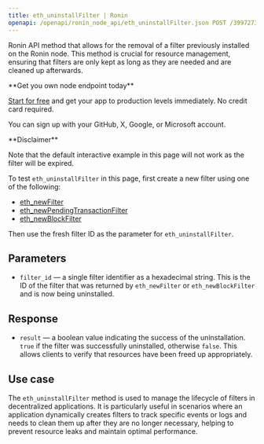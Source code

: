 ```yaml
---
title: eth_uninstallFilter | Ronin
openapi: /openapi/ronin_node_api/eth_uninstallFilter.json POST /3997273fc956a67dc6982384500e669e
---
```


Ronin API method that allows for the removal of a filter previously installed on the Ronin node. This method is crucial for resource management, ensuring that filters are only kept as long as they are needed and are cleaned up afterwards.

<Check>
**Get you own node endpoint today**

[Start for free](https://console.chainstack.com/) and get your app to production levels immediately. No credit card required.

You can sign up with your GitHub, X, Google, or Microsoft account.
</Check>

<Warning>
**Disclaimer**

Note that the default interactive example in this page will not work as the filter will be expired.

To test `eth_uninstallFilter` in this page, first create a new filter using one of the following:

* [eth\_newFilter](/reference/ronin-newfilter)
* [eth\_newPendingTransactionFilter](/reference/ronin-getfilterchanges)
* [eth\_newBlockFilter](/reference/ronin-newfilter)

Then use the fresh filter ID as the parameter for `eth_uninstallFilter`.
</Warning>


## Parameters

* `filter_id` — a single filter identifier as a hexadecimal string. This is the ID of the filter that was returned by `eth_newFilter` or `eth_newBlockFilter` and is now being uninstalled.

## Response

* `result` — a boolean value indicating the success of the uninstallation. `true` if the filter was successfully uninstalled, otherwise `false`. This allows clients to verify that resources have been freed up appropriately.

## Use case

The `eth_uninstallFilter` method is used to manage the lifecycle of filters in decentralized applications. It is particularly useful in scenarios where an application dynamically creates filters to track specific events or logs and needs to clean them up after they are no longer necessary, helping to prevent resource leaks and maintain optimal performance.
